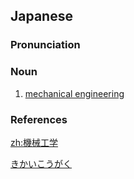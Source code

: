 ==Japanese==
{{wikipedia|lang=ja}}
{{ja-kanjitab|yomi=o|き|かい|こう|がく}}

===Pronunciation===
{{ja-pron|きかい こうがく|acc=4|acc_ref=DJR|y=ko}}

===Noun===
{{ja-noun|きかい こうがく}}

# [[mechanical engineering]]

===References===
<references/>

[[Category:ja:Mechanical engineering|きかいこうがく]]

[[zh:機械工学]]